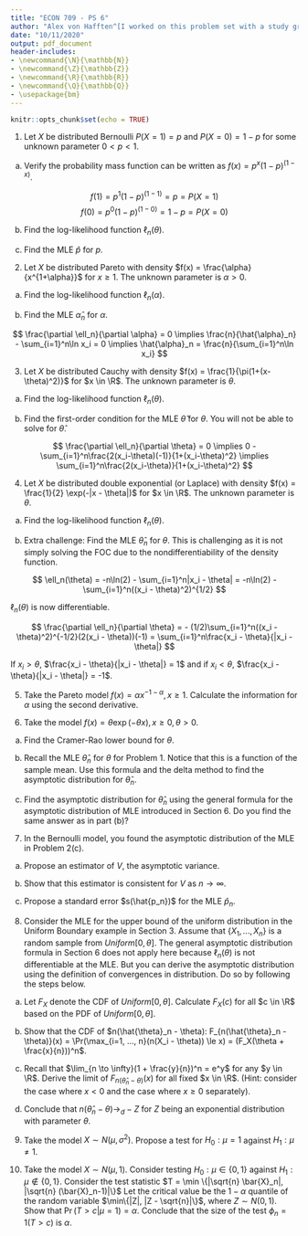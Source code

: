 ```yaml
---
title: "ECON 709 - PS 6"
author: "Alex von Hafften^[I worked on this problem set with a study group of Michael Nattinger, Andrew Smith, and Ryan Mather. I also discussed problems with Emily Case, Sarah Bass, and Danny Edgel.]"
date: "10/11/2020"
output: pdf_document
header-includes:
- \newcommand{\N}{\mathbb{N}}
- \newcommand{\Z}{\mathbb{Z}}
- \newcommand{\R}{\mathbb{R}}
- \newcommand{\Q}{\mathbb{Q}}
- \usepackage{bm}
---
```


```r
knitr::opts_chunk$set(echo = TRUE)
```


1. Let $X$ be distributed Bernoulli $P(X = 1) = p$ and $P(X = 0) = 1-p$ for some unknown parameter $0 < p < 1$.

(a) Verify the probability mass function can be written as $f(x) = p^x (1-p)^{(1-x)}$.

$$
f(1) = p^1 (1-p)^{(1-1)}=p=P(X=1)
$$
$$
f(0) = p^0 (1-p)^{(1-0)}=1-p=P(X=0)
$$

(b) Find the log-likelihood function $\ell_n(\theta)$.

\begin{align*}
\ell_n(\theta) 
&= \sum_{i=1}^n\ln(f(x_i|\theta)) \\
&= \sum_{i=1}^n\ln(p^{x_i} (1-p)^{(1-x_i)}) \\
&= \sum_{i=1}^n [x_i \ln(p)+(1-x_i)\ln (1-p)] \\
&= \ln(p) \sum_{i=1}^n x_i + \ln (1-p)\Big(n-\sum_{i=1}^n x_i\Big)
\end{align*}

(c) Find the MLE $\hat{p}$ for $p$.

\begin{align*}
\frac{\partial \ell_n}{\partial p} &= 0 \\
\frac{\partial}{\partial p}\Bigg[\ln(p) \sum_{i=1}^n x_i + \ln (1-p)\Big(n-\sum_{i=1}^n x_i\Big) \Bigg] &= 0\\ \frac{\sum_{i=1}^n x_i}{p} - \frac{\Big(n-\sum_{i=1}^n x_i\Big)}{1-p} &= 0 \\
\sum_{i=1}^n x_i &= pn-p\sum_{i=1}^n x_i + p\sum_{i=1}^n x_i \\
\hat{p} &= \frac{1}{n}\sum_{i=1}^n x_i\\
\end{align*}

\pagebreak

2. Let $X$ be distributed Pareto with density $f(x) = \frac{\alpha}{x^{1+\alpha}}$ for $x \ge 1$. The unknown parameter is $\alpha > 0$.

(a) Find the log-likelihood function $\ell_n(\alpha)$.

\begin{align*}
\ell_n(\alpha) 
&= \sum_{i=1}^n\ln(f(x_i|\alpha)) \\
&= \sum_{i=1}^n\ln\Bigg(\frac{\alpha}{x_i^{1+\alpha}}\Bigg) \\
&= \sum_{i=1}^n\ln\alpha - \sum_{i=1}^n\ln x_i^{1+\alpha} \\
&= n\ln\alpha - (1+\alpha)\sum_{i=1}^n\ln x_i \\
\end{align*}

(b) Find the MLE $\hat{\alpha}_n$ for $\alpha$.

$$
\frac{\partial \ell_n}{\partial \alpha}  =  0 \implies
\frac{n}{\hat{\alpha}_n} - \sum_{i=1}^n\ln x_i = 0 \implies
\hat{\alpha}_n = \frac{n}{\sum_{i=1}^n\ln x_i}
$$

3. Let $X$ be distributed Cauchy with density $f(x) = \frac{1}{\pi(1+(x-\theta)^2)}$ for $x \in \R$. The unknown parameter is $\theta$.

(a) Find the log-likelihood function $\ell_n(\theta)$.

\begin{align*}
\ell_n(\theta) 
&= \sum_{i=1}^n\ln(f(x_i|\theta)) \\
&= \sum_{i=1}^n\ln\Bigg(\frac{1}{\pi(1+(x_i-\theta)^2)}\Bigg) \\
&=  - \sum_{i=1}^n\ln(\pi) - \sum_{i=1}^n\ln\Big(1+(x_i-\theta)^2\Big) \\
&=  - n \ln(\pi) - \sum_{i=1}^n\ln\Big(1+(x_i-\theta)^2\Big) \\
\end{align*}

(b) Find the first-order condition for the MLE $\hat{\theta}$ for $\theta$.  You will not be able to solve for $\hat{\theta}$.

$$
\frac{\partial \ell_n}{\partial \theta}  =  0 \implies 0 - \sum_{i=1}^n\frac{2(x_i-\theta)(-1)}{1+(x_i-\theta)^2} \implies \sum_{i=1}^n\frac{2(x_i-\theta)}{1+(x_i-\theta)^2}
$$

\pagebreak

4. Let $X$ be distributed double exponential (or Laplace) with density $f(x) = \frac{1}{2} \exp(-|x - \theta|)$ for $x \in \R$. The unknown parameter is $\theta$.

(a) Find the log-likelihood function $\ell_n(\theta)$.

\begin{align*}
\ell_n(\theta) 
&= \sum_{i=1}^n\ln(f(x_i|\theta)) \\
&= \sum_{i=1}^n\ln\Bigg(\frac{1}{2} \exp(-|x_i - \theta|)\Bigg) \\
&= -\sum_{i=1}^n\ln(2) + \sum_{i=1}^n\ln(\exp(-|x_i - \theta|)) \\
&= -n\ln(2) - \sum_{i=1}^n|x_i - \theta| \\
\end{align*}

(b) Extra challenge: Find the MLE $\hat{\theta}_n$ for $\theta$. This is challenging as it is not simply solving the FOC due to the nondifferentiability of the density function.

$$
\ell_n(\theta) = -n\ln(2) - \sum_{i=1}^n|x_i - \theta| = -n\ln(2) - \sum_{i=1}^n((x_i - \theta)^2)^{1/2}
$$

$\ell_n(\theta)$ is now differentiable.

$$
\frac{\partial \ell_n}{\partial \theta} = -  (1/2)\sum_{i=1}^n((x_i - \theta)^2)^{-1/2}(2(x_i - \theta))(-1) = \sum_{i=1}^n\frac{x_i - \theta}{|x_i - \theta|}
$$

If $x_i > \theta$, $\frac{x_i - \theta}{|x_i - \theta|} = 1$ and if $x_i < \theta$, $\frac{x_i - \theta}{|x_i - \theta|} = -1$.

5. Take the Pareto model $f(x) = \alpha x^{-1-\alpha}, x \ge 1$. Calculate the information for $\alpha$ using the second derivative.



6. Take the model $f(x) = \theta \exp(-\theta x), x \ge 0, \theta > 0$.

(a) Find the Cramer-Rao lower bound for $\theta$.



(b) Recall the MLE $\hat{\theta}_n$ for $\theta$ for Problem 1. Notice that this is a function of the sample mean. Use this formula and the delta method to find the asymptotic distribution for $\hat{\theta}_n$.



(c) Find the asymptotic distribution for $\hat{\theta}_n$ using the general formula for the asymptotic distribution of MLE introduced in Section 6. Do you find the same answer as in part (b)?



7. In the Bernoulli model, you found the asymptotic distribution of the MLE in Problem 2(c).

(a) Propose an estimator of $V$, the asymptotic variance.



(b) Show that this estimator is consistent for $V$ as $n \to \infty$.



(c) Propose a standard error $s(\hat{p_n})$ for the MLE $\hat{p}_n$.\footnote{Recall that the standard error is supposed to approximate the variance of $\hat{p}_n$, not that of the variance of $\sqrt{n}(\hat{p}_n - p$. What would be a reasonable approximation of the variance of $\hat{p}_n$ once you have a reasonable approximation of the variance of $\sqrt{n}(\hat{p}_n - p)$ from part (b)?}



8. Consider the MLE for the upper bound of the uniform distribution in the Uniform Boundary example in Section 3. Assume that $\{X_1, ..., X_n\}$ is a random sample from $Uniform[0, \theta]$. The general asymptotic distribution formula in Section 6 does not apply here because $\ell_n(\theta)$ is not differentiable at the MLE.  But you can derive the asymptotic distribution using the definition of convergences in distribution. Do so by following the steps below.

(a) Let $F_X$ denote the CDF of $Uniform[0, \theta]$. Calculate $F_X(c)$ for all $c \in \R$ based on the PDF of $Uniform[0, \theta]$.



(b) Show that the CDF of $n(\hat{\theta}_n - \theta): F_{n(\hat{\theta}_n - \theta)}(x) = \Pr(\max_{i=1, ..., n}(n(X_i - \theta)) \le x) = (F_X(\theta + \frac{x}{n}))^n$.



(c) Recall that $\lim_{n \to \infty}(1 + \frac{y}{n})^n  = e^y$ for any $y \in \R$. Derive the limit of $F_{n(\hat{\theta}_n - \theta)}(x)$ for all fixed $x \in \R$. (Hint: consider the case where $x < 0$ and the case where $x \ge 0$ separately).



(d) Conclude that $n(\hat{\theta}_n - \theta) \to_d -Z$ for $Z$ being an exponential distribution with parameter $\theta$.



9. Take the model $X \sim N(\mu, \sigma^2)$. Propose a test for $H_0: \mu = 1$ against $H_1: \mu \neq 1$.



10. Take the model $X \sim N(\mu, 1)$. Consider testing $H_0 : \mu \in \{0, 1\}$ against $H_1 : \mu \notin \{0, 1\}$. Consider the test statistic $T = \min \{|\sqrt{n} \bar{X}_n|, |\sqrt{n} (\bar{X}_n-1)|\}$ Let the critical value be the $1 - \alpha$ quantile of the random variable $\min\{|Z|, |Z - \sqrt{n}|\}$, where $Z \sim N(0, 1)$. Show that $\Pr(T > c | \mu = 1) = \alpha$. Conclude that the size of the test $\phi_n = 1(T > c)$ is $\alpha$.\footnote{Use the fact that $Z$ and $-Z$ have the same distribution. This is an example where the null distribution is the same under different points in a composite null. The test $\phi_n = 1(T > c)$ is called a similar test because $\inf_{\theta_0 \in \Theta_0} \Pr(T > c | \theta = \theta_0= \sup_{\theta_0 \in \Theta_0} \Pr(T > c | \theta = \theta_0$.}


